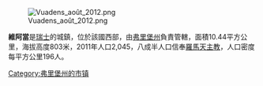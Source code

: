 [[Image:Vuadens_août_2012.png|right]]

'''維阿當'''是[[瑞士|瑞士]]的城鎮，位於該國西部，由[[弗里堡州|弗里堡州]]負責管轄，面積10.44平方公里，海拔高度803米，2011年人口2,045，八成半人口信奉[[羅馬天主教|羅馬天主教]]，人口密度每平方公里196人。

{{Switzerland-geo-stub}}
[[Category:弗里堡州的市镇|Category:弗里堡州的市镇]]